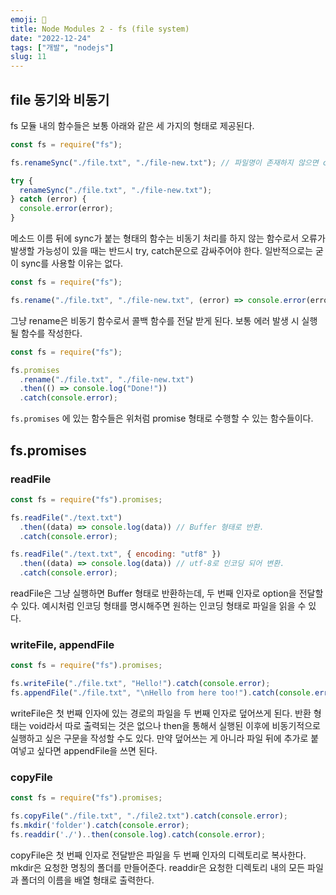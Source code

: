 ```yaml
---
emoji: 📁
title: Node Modules 2 - fs (file system)
date: "2022-12-24"
tags: ["개발", "nodejs"]
slug: 11
---
```


## file 동기와 비동기

fs 모듈 내의 함수들은 보통 아래와 같은 세 가지의 형태로 제공된다.

```javascript
const fs = require("fs");

fs.renameSync("./file.txt", "./file-new.txt"); // 파일명이 존재하지 않으면 crash 발생.

try {
  renameSync("./file.txt", "./file-new.txt");
} catch (error) {
  console.error(error);
}
```

메소드 이름 뒤에 sync가 붙는 형태의 함수는 비동기 처리를 하지 않는 함수로서 오류가 발생할 가능성이 있을 때는 반드시 try, catch문으로 감싸주어야 한다. 일반적으로는 굳이 sync를 사용할 이유는 없다.

```javascript
const fs = require("fs");

fs.rename("./file.txt", "./file-new.txt", (error) => console.error(error));
```

그냥 rename은 비동기 함수로서 콜백 함수를 전달 받게 된다. 보통 에러 발생 시 실행될 함수를 작성한다.

```javascript
const fs = require("fs");

fs.promises
  .rename("./file.txt", "./file-new.txt")
  .then(() => console.log("Done!"))
  .catch(console.error);
```

`fs.promises` 에 있는 함수들은 위처럼 promise 형태로 수행할 수 있는 함수들이다.

## fs.promises

### readFile

```javascript
const fs = require("fs").promises;

fs.readFile("./text.txt")
  .then((data) => console.log(data)) // Buffer 형태로 반환.
  .catch(console.error);

fs.readFile("./text.txt", { encoding: "utf8" })
  .then((data) => console.log(data)) // utf-8로 인코딩 되어 변환.
  .catch(console.error);
```

readFile은 그냥 실행하면 Buffer 형태로 반환하는데, 두 번째 인자로 option을 전달할 수 있다. 예시처럼 인코딩 형태를 명시해주면 원하는 인코딩 형태로 파일을 읽을 수 있다.

### writeFile, appendFile

```javascript
const fs = require("fs").promises;

fs.writeFile("./file.txt", "Hello!").catch(console.error);
fs.appendFile("./file.txt", "\nHello from here too!").catch(console.error);
```

writeFile은 첫 번째 인자에 있는 경로의 파일을 두 번째 인자로 덮어쓰게 된다. 반환 형태는 void라서 따로 출력되는 것은 없으나 then을 통해서 실행된 이후에 비동기적으로 실행하고 싶은 구문을 작성할 수도 있다. 만약 덮어쓰는 게 아니라 파일 뒤에 추가로 붙여넣고 싶다면 appendFile을 쓰면 된다.

### copyFile

```javascript
const fs = require("fs").promises;

fs.copyFile("./file.txt", "./file2.txt").catch(console.error);
fs.mkdir('folder').catch(console.error);
fs.readdir('./')..then(console.log).catch(console.error);
```

copyFile은 첫 번째 인자로 전달받은 파일을 두 번째 인자의 디렉토리로 복사한다. mkdir은 요청한 명칭의 폴더를 만들어준다. readdir은 요청한 디렉토리 내의 모든 파일과 폴더의 이름을 배열 형태로 출력한다.
